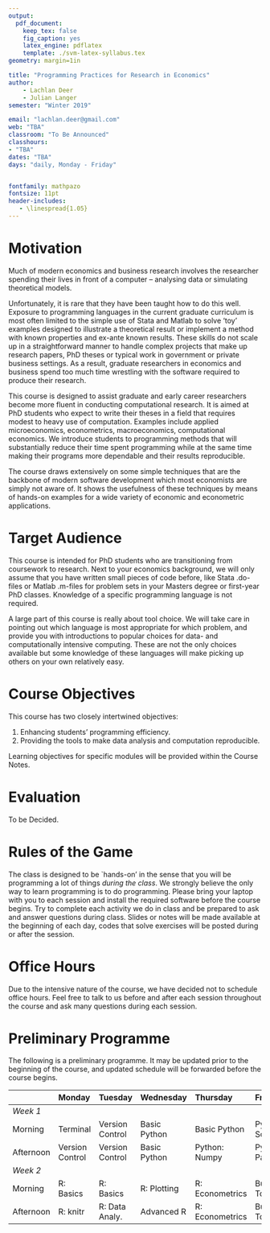 ```yaml
---
output:
  pdf_document:
    keep_tex: false
    fig_caption: yes
    latex_engine: pdflatex
    template: ./svm-latex-syllabus.tex
geometry: margin=1in

title: "Programming Practices for Research in Economics"
author:
    - Lachlan Deer
    - Julian Langer
semester: "Winter 2019"

email: "lachlan.deer@gmail.com"
web: "TBA"
classroom: "To Be Announced"
classhours:
- "TBA"
dates: "TBA"
days: "daily, Monday - Friday"


fontfamily: mathpazo
fontsize: 11pt
header-includes:
   - \linespread{1.05}
---
```


# Motivation

Much of modern economics and business research involves the researcher spending their lives in front of a computer -- analysing data or simulating theoretical models.

Unfortunately, it is rare that they have been taught how to do this well.
Exposure to programming languages in the current graduate curriculum is most often limited to the simple use of Stata and Matlab to solve 'toy' examples designed to illustrate a theoretical result or implement a method with known properties and ex-ante known results.
These skills do not scale up in a straightforward manner to handle complex projects that make up research papers, PhD theses or typical work in government or private business settings.
As a result, graduate researchers in economics and business spend too much time wrestling with the software required to produce their research.

This course is designed to assist graduate and early career researchers become more fluent in conducting computational research.
It is aimed at PhD students who expect to write their theses in a field that requires modest to heavy use of computation.
Examples include applied microeconomics, econometrics, macroeconomics, computational economics.
We introduce students to programming methods that will substantially reduce their time spent programming while at the same time making their programs more dependable and their results reproducible.

The course draws extensively on some simple techniques that are the backbone of modern software development which most economists
are simply not aware of.
It shows the usefulness of these techniques by means of hands-on examples for a wide variety of economic and econometric applications.

# Target Audience

This course is intended for PhD students who are transitioning from coursework to research.
Next to your economics background, we will only assume that you have written small pieces of code before, like Stata .do-files or Matlab .m-files for problem sets in your Masters degree or first-year PhD classes.
Knowledge of a specific programming language is not required.

A large part of this course is really about tool choice.
We will take care in pointing out which language is most appropriate for which problem, and provide you with introductions to popular choices for data- and computationally intensive computing.
These are not the only choices available but some knowledge of these languages will make picking up others on your own relatively easy.

#  Course Objectives
This course has two closely intertwined objectives:

1. Enhancing students' programming efficiency.
2. Providing the tools to make data analysis and computation reproducible.

Learning objectives for specific modules will be provided within the Course Notes.

# Evaluation

To be Decided.
<!-- The course is evaluated on a pass/fail basis. There will be a final assignment that is due four weeks after the course concludes. This assignment will count 100\%. More information will be provided before the course begins. -->

# Rules of the Game

The class is designed to be `hands-on' in the sense that you will be programming a lot of things *during the class*.
We strongly believe the only way to learn programming is to do programming.
Please bring your laptop with you to each session and install the required software before the course begins.
Try to complete each activity we do in class and be prepared to ask and answer questions during class.
Slides or notes will be made available at the beginning of each day, codes that solve exercises will be posted during or after the session.

# Office Hours

Due to the intensive nature of the course, we have decided not to schedule office hours.
Feel free to talk to us before and after each session throughout the course and ask many questions during each session.


<!-- # Times and Locations

* Dates: Daily from August 28th until September 15th (excluding weekends)
* Morning Session: 9.30 - 12.30
* Afternoon Session: 14.00 - 17.00
* Location: TBA -->

# Preliminary Programme

The following is a preliminary programme.
It may be updated prior to the beginning of the course, and updated schedule will be forwarded before the course begins.

              Monday            Tuesday           Wednesday         Thursday         Friday
  ----------- ----------------- ----------------- ----------------- ---------------- ---------------
  *Week 1*
  Morning      Terminal         Version Control   Basic Python      Basic Python      Python: SciPy
  Afternoon    Version Control  Version Control   Basic Python      Python: Numpy     Python: Pandas
  *Week 2*
  Morning      R: Basics        R: Basics         R: Plotting       R: Econometrics   Build Tools
  Afternoon    R: knitr         R: Data Analy.    Advanced R        R: Econometrics   Build Tools 
